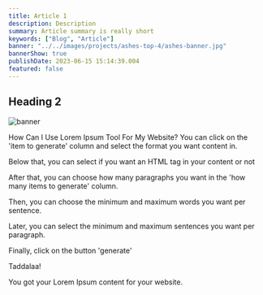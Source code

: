 ```yaml
---
title: Article 1
description: Description
summary: Article summary is really short
keywords: ["Blog", "Article"]
banner: "../../images/projects/ashes-top-4/ashes-banner.jpg"
bannerShow: true
publishDate: 2023-06-15 15:14:39.004
featured: false
---
```



## Heading 2

<Image src={banner} width={1024} alt="banner" />

How Can I Use Lorem Ipsum Tool For My Website?
You can click on the 'item to generate' column and select the format you want content in.

Below that, you can select if you want an HTML tag in your content or not

After that, you can choose how many paragraphs you want in the 'how many items to generate' column.

Then, you can choose the minimum and maximum words you want per sentence.

Later, you can select the minimum and maximum sentences you want per paragraph.

Finally, click on the button 'generate'

Taddalaa!

You got your Lorem Ipsum content for your website.